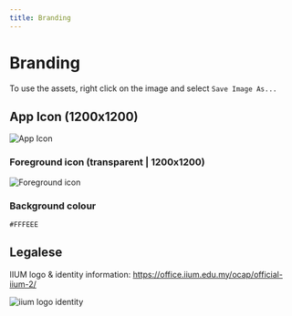 ```yaml
---
title: Branding
---
```

# Branding

To use the assets, right click on the image and select `Save Image As...`

## App Icon (1200x1200)

![App Icon](/img/iium-schedule-icon.png)

### Foreground icon (transparent | 1200x1200)

![Foreground icon](/img/iium-schedule-icon-transparent.png)

### Background colour

`#FFFEEE`

## Legalese

IIUM logo & identity information: https://office.iium.edu.my/ocap/official-iium-2/

![iium logo identity](/img/IIUM-Logo-800x2314.png)